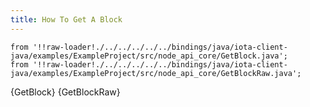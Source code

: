 ```yaml
---
title: How To Get A Block
---
```



    from '!!raw-loader!./../../../../../bindings/java/iota-client-java/examples/ExampleProject/src/node_api_core/GetBlock.java';
    from '!!raw-loader!./../../../../../bindings/java/iota-client-java/examples/ExampleProject/src/node_api_core/GetBlockRaw.java';

<CodeBlock className="language-java">
    {GetBlock}
</CodeBlock>

<CodeBlock className="language-java">
    {GetBlockRaw}
</CodeBlock>